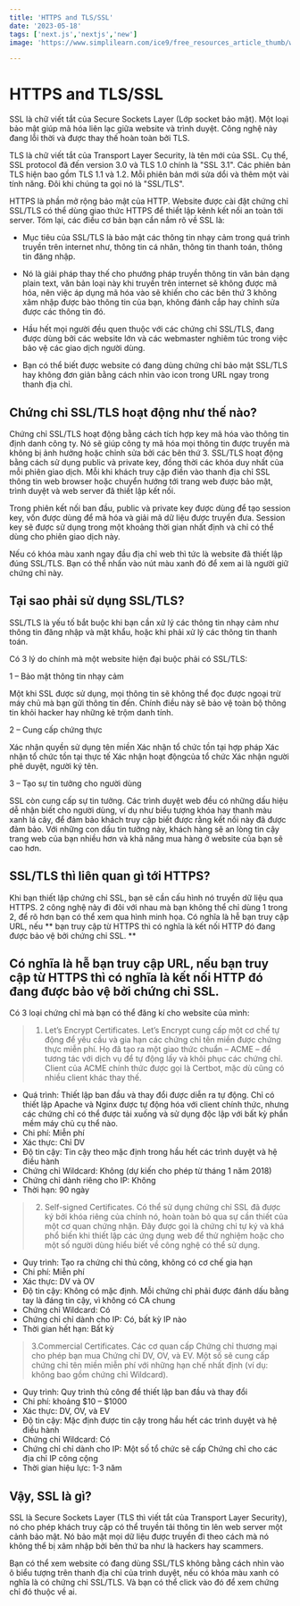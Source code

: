 ```yaml
---
title: 'HTTPS and TLS/SSL'
date: '2023-05-18'
tags: ['next.js','nextjs','new']
image: 'https://www.simplilearn.com/ice9/free_resources_article_thumb/what_is_image_Processing.jpg'

---
```


# HTTPS and TLS/SSL
SSL là chữ viết tắt của Secure Sockets Layer (Lớp socket bảo mật). Một loại bảo mật giúp mã hóa liên lạc giữa website và trình duyệt. Công nghệ này đang lỗi thời và được thay thế hoàn toàn bởi TLS.

TLS là chữ viết tắt của Transport Layer Security, là tên mới của SSL. Cụ thể, SSL protocol đã đến version 3.0 và TLS 1.0 chính là "SSL 3.1". Các phiên bản TLS hiện bao gồm TLS 1.1 và 1.2. Mỗi phiên bản mới sửa dổi và thêm một vài tính năng. Đôi khi chúng ta gọi nó là "SSL/TLS".

HTTPS là phần mở rộng bảo mật của HTTP. Website được cài đặt chứng chỉ SSL/TLS có thể dùng giao thức HTTPS để thiết lập kênh kết nối an toàn tới server. Tóm lại, các điều cơ bản bạn cần nắm rõ về SSL là:

* Mục tiêu của SSL/TLS là bảo mật các thông tin nhạy cảm trong quá trình truyền trên internet như, thông tin cá nhân, thông tin thanh toán, thông tin đăng nhập.

* Nó là giải pháp thay thế cho phướng pháp truyền thông tin văn bản dạng plain text, văn bản loại này khi truyền trên internet sẽ không được mã hóa, nên việc áp dụng mã hóa vào sẽ khiến cho các bên thứ 3 không xâm nhập được bào thông tin của bạn, không đánh cắp hay chỉnh sửa được các thông tin đó.

* Hầu hết mọi người đều quen thuộc với các chứng chỉ SSL/TLS, đang được dùng bởi các website lớn và các webmaster nghiêm túc trong việc bảo vệ các giao dịch người dùng.

* Bạn có thể biết được website có đang dùng chứng chỉ bảo mật SSL/TLS hay không đơn giản bằng cách nhìn vào icon trong URL ngay trong thanh địa chỉ.

## Chứng chỉ SSL/TLS hoạt động như thế nào?
Chứng chỉ SSL/TLS hoạt động bằng cách tích hợp key mã hóa vào thông tin định danh công ty. Nó sẽ giúp công ty mã hóa mọi thông tin được truyền mà không bị ảnh hưởng hoặc chỉnh sửa bởi các bên thứ 3.
<CustomImage src="https://raw.githubusercontent.com/asdiop159752/BlogPost/master/images/HTTP-SSL_TLS.png" alt="Warning: HTTP-SSL_TLS" />
SSL/TLS hoạt động bằng cách sử dụng public và private key, đồng thời các khóa duy nhất của mỗi phiên giao dịch. Mỗi khi khách truy cập điền vào thanh địa chỉ SSL thông tin web browser hoặc chuyển hướng tới trang web được bảo mật, trình duyệt và web server đã thiết lập kết nối.

Trong phiên kết nối ban đầu, public và private key được dùng để tạo session key, vốn được dùng để mã hóa và giải mã dữ liệu được truyền đưa. Session key sẽ được sử dụng trong một khoảng thời gian nhất định và chỉ có thể dùng cho phiên giao dịch này.

Nếu có khóa màu xanh ngay đầu địa chỉ web thì tức là website đã thiết lập đúng SSL/TLS. Bạn có thể nhấn vào nút màu xanh đó để xem ai là người giữ chứng chỉ này.
## Tại sao phải sử dụng SSL/TLS?
SSL/TLS là yếu tố bắt buộc khi bạn cần xử lý các thông tin nhạy cảm như thông tin đăng nhập và mật khẩu, hoặc khi phải xử lý các thông tin thanh toán.
<CustomImage src="https://raw.githubusercontent.com/asdiop159752/BlogPost/master/images/use-SSL-TLS.png" alt="Warning: use-SSL-TLS" />

Có 3 lý do chính mà một website hiện đại buộc phải có SSL/TLS:

1 – Bảo mật thông tin nhạy cảm

Một khi SSL được sử dụng, mọi thông tin sẽ không thể đọc được ngoại trừ máy chủ mà bạn gửi thông tin đến. Chính điều này sẽ bảo vệ toàn bộ thông tin khỏi hacker hay những kẻ trộm danh tính.

2 – Cung cấp chứng thực

Xác nhận quyền sử dụng tên miền Xác nhận tổ chức tồn tại hợp pháp Xác nhận tổ chức tồn tại thực tế Xác nhận hoạt độngcủa tổ chức Xác nhận người phê duyệt, người ký tên.

3 – Tạo sự tin tưởng cho người dùng

SSL còn cung cấp sự tin tưởng. Các trình duyệt web đều có những dấu hiệu dễ nhận biết cho người dùng, ví dụ như biểu tượng khóa hay thanh màu xanh lá cây, để đảm bảo khách truy cập biết được rằng kết nối này đã được đảm bảo. Với những con dấu tin tưởng này, khách hàng sẽ an lòng tin cậy trang web của bạn nhiều hơn và khả năng mua hàng ở website của bạn sẽ cao hơn.

## SSL/TLS thì liên quan gì tới HTTPS?
Khi bạn thiết lập chứng chỉ SSL, bạn sẽ cần cấu hình nó truyền dữ liệu qua HTTPS. 2 công nghệ này đi đôi với nhau mà bạn không thể chỉ dùng 1 trong 2, để rõ hơn bạn có thể xem qua hình minh họa.
<CustomImage src="https://raw.githubusercontent.com/asdiop159752/BlogPost/master/images/SSL_TLS-lien-quan-gi-HTTPS.png" alt="Warning:SSL_TLS-lien-quan-gi-HTTPS" />
Có nghĩa là hễ bạn truy cập URL, nếu ** bạn truy cập từ HTTPS thì có nghĩa là kết nối HTTP đó đang được bảo vệ bởi chứng chỉ SSL. **

## Có nghĩa là hễ bạn truy cập URL, nếu bạn truy cập từ HTTPS thì có nghĩa là kết nối HTTP đó đang được bảo vệ bởi chứng chỉ SSL.
Có 3 loại chứng chỉ mà bạn có thể đăng kí cho website của mình:

> 1. Let’s Encrypt Certificates.
Let’s Encrypt cung cấp một cơ chế tự động để yêu cầu và gia hạn các chứng chỉ tên miền được chứng thực miễn phí. Họ đã tạo ra một giao thức chuẩn – ACME – để tương tác với dịch vụ để tự động lấy và khôi phục các chứng chỉ. Client của ACME chính thức được gọi là Certbot, mặc dù cũng có nhiều client khác thay thế.

* Quá trình: Thiết lập ban đầu và thay đổi được diễn ra tự động. Chỉ có thiết lập Apache và Nginx được tự động hóa với client chính thức, nhưng các chứng chỉ có thể được tải xuống và sử dụng độc lập với bất kỳ phần mềm máy chủ cụ thể nào.
* Chi phí: Miễn phí
* Xác thực: Chỉ DV
* Độ tin cậy: Tin cậy theo mặc định trong hầu hết các trình duyệt và hệ điều hành
* Chứng chỉ Wildcard: Không (dự kiến cho phép từ tháng 1 năm 2018)
* Chứng chỉ dành riêng cho IP: Không
* Thời hạn: 90 ngày
> 2. Self-signed Certificates.
Có thể sử dụng chứng chỉ SSL đã được ký bởi khóa riêng của chính nó, hoàn toàn bỏ qua sự cần thiết của một cơ quan chứng nhận. Đây được gọi là chứng chỉ tự ký và khá phổ biến khi thiết lập các ứng dụng web để thử nghiệm hoặc cho một số người dùng hiểu biết về công nghệ có thể sử dụng.

* Quy trình: Tạo ra chứng chỉ thủ công, không có cơ chế gia hạn
* Chi phí: Miễn phí
* Xác thực: DV và OV
* Độ tin cậy: Không có mặc định. Mỗi chứng chỉ phải được đánh dấu bằng tay là đáng tin cậy, vì không có CA chung
* Chứng chỉ Wildcard: Có
* Chứng chỉ chỉ dành cho IP: Có, bất kỳ IP nào
* Thời gian hết hạn: Bất kỳ
> 3.Commercial Certificates.
Các cơ quan cấp Chứng chỉ thương mại cho phép bạn mua Chứng chỉ DV, OV, và EV. Một số sẽ cung cấp chứng chỉ tên miền miễn phí với những hạn chế nhất định (ví dụ: không bao gồm chứng chỉ Wildcard).

* Quy trình: Quy trình thủ công để thiết lập ban đầu và thay đổi
* Chi phí: khoảng $10 – $1000
* Xác thực: DV, OV, và EV
* Độ tin cậy: Mặc định được tin cậy trong hầu hết các trình duyệt và hệ điều hành
* Chứng chỉ Wildcard: Có
* Chứng chỉ chỉ dành cho IP: Một số tổ chức sẽ cấp Chứng chỉ cho các địa chỉ IP công cộng
* Thời gian hiệu lực: 1-3 năm

## Vậy, SSL là gì?
SSL là Secure Sockets Layer (TLS thì viết tắt của Transport Layer Security), nó cho phép khách truy cập có thể truyền tải thông tin lên web server một cảnh bảo mật. Nó bảo mật mọi dữ liệu được truyền đi theo cách mà nó không thể bị xâm nhập bởi bên thứ ba như là hackers hay scammers.

Bạn có thể xem website có đang dùng SSL/TLS không bằng cách nhìn vào ô biểu tượng trên thanh địa chỉ của trình duyệt, nếu có khóa màu xanh có nghĩa là có chứng chỉ SSL/TLS. Và bạn có thể click vào đó để xem chứng chỉ đó thuộc về ai.